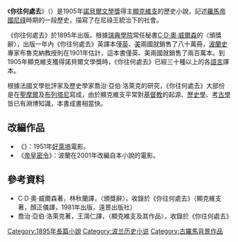 {{infobox Book | <!-- See [[Wikipedia:WikiProject_Novels|Wikipedia:WikiProject Novels]] or [[Wikipedia:WikiProject_Books|Wikipedia:WikiProject Books]] -->
| name          = 你往何處去
| title_orig    = {{lang-pl|''Quo vadis. Powieść z czasów Nerona''}}
| translator    = 
| image         = 
| image_caption = 
| author        = [[亨利克·显克微支|亨利克·显克微支]]
| illustrator   = 
| cover_artist  = 
| country       = [[波蘭|波蘭]]
| language      = [[波蘭語|波蘭語]]
| series        = 
| genre         = [[歷史小說|歷史小說]]
| publisher     = 波蘭日報及[[Little,_Brown|Little, Brown]]（英語書版）
| release_date  = 1895
| english_release_date =
| media_type    = 紙質（報紙、精裝書、平裝書）
| pages         = 
| isbn          = NA
| preceded_by   = 
| followed_by   = 
}}
《'''你往何處去'''》（{{lang-la|''Quo Vadis?''}}）是1905年[[諾貝爾文學獎|諾貝爾文學獎]]得主[[顯克維支|顯克維支]]的歷史小說，記述[[羅馬帝國|羅馬帝國]][[尼祿|尼祿]]時期的一段歷史，描寫了在尼祿王統治下的社會。

《你往何處去》於1895年出版。根據[[瑞典學院|瑞典學院]]常任秘書[[C·D·奧·威爾森|C·D·奧·威爾森]]的〈頒獎辭〉，出版一年內《你往何處去》英譯本僅[[英|英]]、[[美|美]]兩國就銷售了八十萬冊，[[波蘭史|波蘭史]]專家布魯克納教授則在1901年估計，這本書僅英、美兩國就銷售了兩百萬本。到1905年顯克維支獲得諾貝爾文學獎時，《你往何處去》已經三十種以上的各[[語言|語言]]譯本。

根據法國文學批評家及歷史學家喬治·亞伯·洛萊克的研究，《你往何處去》大部份是在[[聖摩爾|聖摩爾]]及[[布列塔尼|布列塔尼]]寫成，由於顯克維支平常對[[基督教|基督教]]的起源、[[歷史學|歷史學]]、[[考古學|考古學]]皆已有淵博知識，本書成書相當快。

== 改編作品 ==
* 《{{tsl|en|Quo Vadis (1951 film)|暴君焚城錄}}》：1951年[[好萊塢|好萊塢]]電影。
* 《[[帝皇密令|帝皇密令]]》：波蘭在2001年改編自本小說的電影。

== 參考資料 ==
* C·D·奧·威爾森著，林秋蘭譯，〈頒獎辭〉，收錄於《你往何處去》（顯克維支著，顏正儀譯，1981年出版，遠景出版社）
* 喬治·亞伯·洛萊克著，王鴻仁譯，〈顯克維支及其作品〉，收錄於《你往何處去》

{{Authority control}}
{{DEFAULTSORT:Quo Vadis?}}
[[Category:1895年長篇小說|Category:1895年長篇小說]]
[[Category:波兰历史小说|Category:波兰历史小说]]
[[Category:古羅馬背景作品|Category:古羅馬背景作品]]